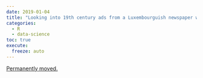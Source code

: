 ```yaml
---
date: 2019-01-04
title: "Looking into 19th century ads from a Luxembourguish newspaper with R"
categories:
  - R
  - data-science
toc: true
execute:
  freeze: auto
---
```


[Permanently moved.](../../posts/2019-01-04-newspapers.qmd)
